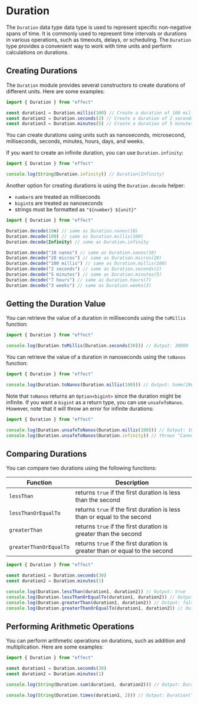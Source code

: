 # Duration

The `Duration` data type data type is used to represent specific non-negative spans of time. It is commonly used to represent time intervals or durations in various operations, such as timeouts, delays, or scheduling. The `Duration` type provides a convenient way to work with time units and perform calculations on durations.

## Creating Durations

The `Duration` module provides several constructors to create durations of different units. Here are some examples:

```ts
import { Duration } from "effect"

const duration1 = Duration.millis(100) // Create a duration of 100 milliseconds
const duration2 = Duration.seconds(2) // Create a duration of 2 seconds
const duration3 = Duration.minutes(5) // Create a duration of 5 minutes
```

You can create durations using units such as nanoseconds, microsecond, milliseconds, seconds, minutes, hours, days, and weeks.

If you want to create an infinite duration, you can use `Duration.infinity`:

```ts
import { Duration } from "effect"

console.log(String(Duration.infinity)) // Duration(Infinity)
```

Another option for creating durations is using the `Duration.decode` helper:

- `number`s are treated as milliseconds
- `bigint`s are treated as nanoseconds
- strings must be formatted as `"${number} ${unit}"`

```ts
import { Duration } from "effect"

Duration.decode(10n) // same as Duration.nanos(10)
Duration.decode(100) // same as Duration.millis(100)
Duration.decode(Infinity) // same as Duration.infinity

Duration.decode("10 nanos") // same as Duration.nanos(10)
Duration.decode("20 micros") // same as Duration.micros(20)
Duration.decode("100 millis") // same as Duration.millis(100)
Duration.decode("2 seconds") // same as Duration.seconds(2)
Duration.decode("5 minutes") // same as Duration.minutes(5)
Duration.decode("7 hours") // same as Duration.hours(7)
Duration.decode("3 weeks") // same as Duration.weeks(3)
```

## Getting the Duration Value

You can retrieve the value of a duration in milliseconds using the `toMillis` function:

```ts
import { Duration } from "effect"

console.log(Duration.toMillis(Duration.seconds(30))) // Output: 30000
```

You can retrieve the value of a duration in nanoseconds using the `toNanos` function:

```ts
import { Duration } from "effect"

console.log(Duration.toNanos(Duration.millis(100))) // Output: Some(100000000n)
```

Note that `toNanos` returns an `Option<bigint>` since the duration might be infinite. If you want a `bigint` as a return type, you can use `unsafeToNanos`. However, note that it will throw an error for infinite durations:

```ts
import { Duration } from "effect"

console.log(Duration.unsafeToNanos(Duration.millis(100))) // Output: 100000000n
console.log(Duration.unsafeToNanos(Duration.infinity)) // throws "Cannot convert infinite duration to nanos"
```

## Comparing Durations

You can compare two durations using the following functions:

| **Function**           | **Description**                                                             |
| ---------------------- | --------------------------------------------------------------------------- |
| `lessThan`             | returns `true` if the first duration is less than the second                |
| `lessThanOrEqualTo`    | returns `true` if the first duration is less than or equal to the second    |
| `greaterThan`          | returns `true` if the first duration is greater than the second             |
| `greaterThanOrEqualTo` | returns `true` if the first duration is greater than or equal to the second |

```ts
import { Duration } from "effect"

const duration1 = Duration.seconds(30)
const duration2 = Duration.minutes(1)

console.log(Duration.lessThan(duration1, duration2)) // Output: true
console.log(Duration.lessThanOrEqualTo(duration1, duration2)) // Output: true
console.log(Duration.greaterThan(duration1, duration2)) // Output: false
console.log(Duration.greaterThanOrEqualTo(duration1, duration2)) // Output: false
```

## Performing Arithmetic Operations

You can perform arithmetic operations on durations, such as addition and multiplication. Here are some examples:

```ts
import { Duration } from "effect"

const duration1 = Duration.seconds(30)
const duration2 = Duration.minutes(1)

console.log(String(Duration.sum(duration1, duration2))) // Output: Duration("90000 millis")

console.log(String(Duration.times(duration1, 2))) // Output: Duration("60000 millis")
```
